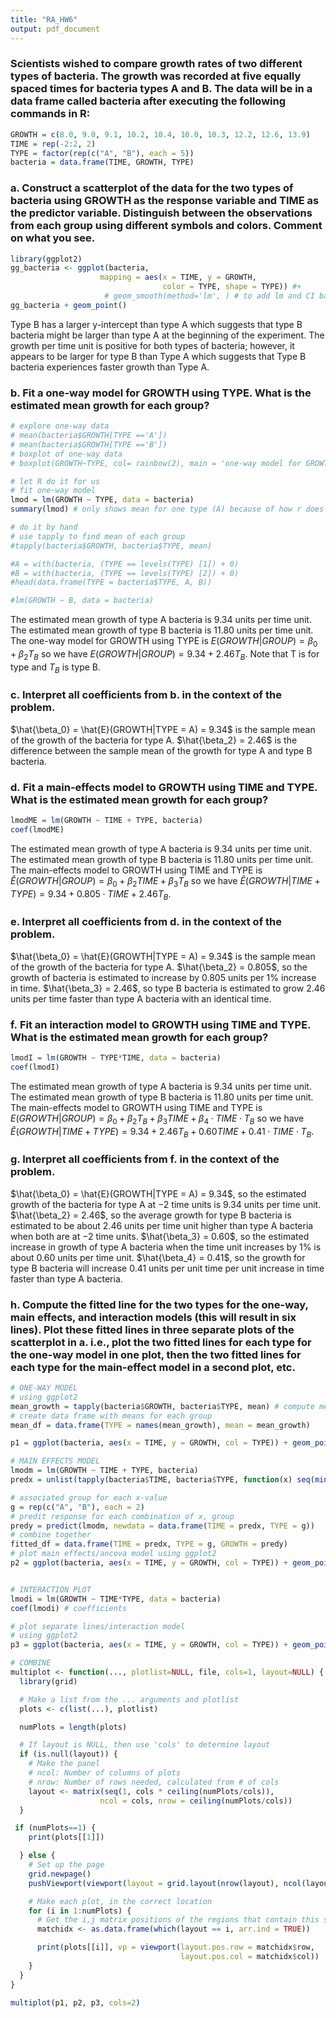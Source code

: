 ```yaml
---
title: "RA_HW6"
output: pdf_document
---
```


### Scientists wished to compare growth rates of two different types of bacteria. The growth was recorded at five equally spaced times for bacteria types A and B. The data will be in a data frame called bacteria after executing the following commands in R:
```r
GROWTH = c(8.0, 9.0, 9.1, 10.2, 10.4, 10.0, 10.3, 12.2, 12.6, 13.9)
TIME = rep(-2:2, 2)
TYPE = factor(rep(c("A", "B"), each = 5))
bacteria = data.frame(TIME, GROWTH, TYPE)
```

### a. Construct a scatterplot of the data for the two types of bacteria using GROWTH as the response variable and TIME as the predictor variable. Distinguish between the observations from each group using different symbols and colors. Comment on what you see.
```r
library(ggplot2)
gg_bacteria <- ggplot(bacteria,
                    mapping = aes(x = TIME, y = GROWTH,
                                  color = TYPE, shape = TYPE)) #+ 
                     # geom_smooth(method='lm', ) # to add lm and CI band
gg_bacteria + geom_point()

```
Type B has a larger y-intercept than type A which suggests that type B bacteria might be larger than type A at the beginning of the experiment. The growth per time unit is positive for both types of bacteria; however, it appears to be larger for type B than Type A which suggests that Type B bacteria experiences faster growth than Type A.

### b. Fit a one-way model for GROWTH using TYPE. What is the estimated mean growth for each group? 
```r
# explore one-way data
# mean(bacteria$GROWTH[TYPE =='A'])
# mean(bacteria$GROWTH[TYPE =='B'])
# boxplot of one-way data
# boxplot(GROWTH~TYPE, col= rainbow(2), main = 'one-way model for GROWTH using TYPE')

# let R do it for us
# fit one-way model
lmod = lm(GROWTH ~ TYPE, data = bacteria)
summary(lmod) # only shows mean for one type (A) because of how r does factors

# do it by hand
# use tapply to find mean of each group
#tapply(bacteria$GROWTH, bacteria$TYPE, mean) 

#A = with(bacteria, (TYPE == levels(TYPE) [1]) + 0)
#B = with(bacteria, (TYPE == levels(TYPE) [2]) + 0)
#head(data.frame(TYPE = bacteria$TYPE, A, B))

#lm(GROWTH ~ B, data = bacteria)
```
The estimated mean growth of type A bacteria is 9.34 units per time unit. \newline
The estimated mean growth of type B bacteria is 11.80 units per time unit. \newline
The one-way model for GROWTH using TYPE is $E(GROWTH|GROUP) = \beta_0 + \beta_2T_B$ so we have $E(GROWTH|GROUP) = 9.34 + 2.46T_B$. Note that T is for type and $T_B$ is type B.

### c. Interpret all coefficients from b. in the context of the problem.
$\hat{\beta_0} = \hat{E}(GROWTH|TYPE = A) = 9.34$ is the sample mean of the growth of the bacteria for type A.\newline
$\hat{\beta_2} = 2.46$ is the difference between the sample mean of the growth for type A and type B bacteria.

### d. Fit a main-effects model to GROWTH using TIME and TYPE. What is the estimated mean growth for each group?
```r
lmodME = lm(GROWTH ~ TIME + TYPE, bacteria)
coef(lmodME)
```
The estimated mean growth of type A bacteria is 9.34 units per time unit. \newline
The estimated mean growth of type B bacteria is 11.80 units per time unit. \newline
The main-effects model to GROWTH using TIME and TYPE is \newline
$\hat{E}(GROWTH|GROUP) = \beta_0 + \beta_2TIME + \beta_3T_B$ \newline
so we have \newline
$\hat{E}(GROWTH|TIME + TYPE) = 9.34 + 0.805\cdot TIME + 2.46T_B$.

### e. Interpret all coefficients from d. in the context of the problem.
$\hat{\beta_0} = \hat{E}(GROWTH|TYPE = A) = 9.34$ is the sample mean of the growth of the bacteria for type A.\newline
$\hat{\beta_2} = 0.805$, so the growth of bacteria is estimated to increase by 0.805 units per $1\%$ increase in time. \newline
$\hat{\beta_3} = 2.46$, so type B bacteria is estimated to grow 2.46 units per time faster than type A bacteria with an identical time. \newline 

### f. Fit an interaction model to GROWTH using TIME and TYPE. What is the estimated mean growth for each group?
```r
lmodI = lm(GROWTH ~ TYPE*TIME, data = bacteria)
coef(lmodI)
```
The estimated mean growth of type A bacteria is 9.34 units per time unit. \newline
The estimated mean growth of type B bacteria is 11.80 units per time unit. \newline
The main-effects model to GROWTH using TIME and TYPE is \newline
$E(GROWTH|GROUP) = \beta_0 + \beta_2T_B+ \beta_3TIME + \beta_4\cdot TIME\cdot T_B$ \newline
so we have \newline
$\hat{E}(GROWTH|TIME + TYPE) = 9.34 +  2.46T_B + 0.60TIME +0.41\cdot TIME\cdot T_B$.

### g. Interpret all coefficients from f. in the context of the problem.
$\hat{\beta_0} = \hat{E}(GROWTH|TYPE = A) = 9.34$, so the estimated growth of the bacteria for type A at $-2$ time units is 9.34 units per time unit.\newline
$\hat{\beta_2} = 2.46$, so the average growth for type B bacteria is estimated to be about 2.46 units per time unit higher than type A bacteria when both are at $-2$ time units. \newline
$\hat{\beta_3} = 0.60$, so the estimated increase in growth of type A bacteria when the time unit increases by $1\%$ is about 0.60 units per time unit. \newline
$\hat{\beta_4} = 0.41$, so the growth for type B bacteria will increase 0.41 units per unit time per unit increase in time faster than type A bacteria. 


### h. Compute the fitted line for the two types for the one-way, main effects, and interaction models (this will result in six lines). Plot these fitted lines in three separate plots of the scatterplot in a. i.e., plot the two fitted lines for each type for the one-way model in one plot, then the two fitted lines for each type for the main-effect model in a second plot, etc.
```r
# ONE-WAY MODEL
# using ggplot2
mean_growth = tapply(bacteria$GROWTH, bacteria$TYPE, mean) # compute mean lifeExpF for each group
# create data frame with means for each group
mean_df = data.frame(TYPE = names(mean_growth), mean = mean_growth)

p1 = ggplot(bacteria, aes(x = TIME, y = GROWTH, col = TYPE)) + geom_point() + geom_hline(aes(yintercept = mean, col = TYPE), mean_df) + theme_bw() + theme(legend.position="top") +  ggtitle("One-way Plot")

# MAIN EFFECTS MODEL
lmodm = lm(GROWTH ~ TIME + TYPE, bacteria)
predx = unlist(tapply(bacteria$TIME, bacteria$TYPE, function(x) seq(min(x), max(x), len = 2)))

# associated group for each x-value
g = rep(c("A", "B"), each = 2)
# predit response for each combination of x, group
predy = predict(lmodm, newdata = data.frame(TIME = predx, TYPE = g))
# combine together
fitted_df = data.frame(TIME = predx, TYPE = g, GROWTH = predy)
# plot main effects/ancova model using ggplot2
p2 = ggplot(bacteria, aes(x = TIME, y = GROWTH, col = TYPE)) + geom_point() + geom_line(data = fitted_df, aes(x = TIME, y = GROWTH)) + theme_bw()  + theme(legend.position="top") + ggtitle("Main Effects Plot")


# INTERACTION PLOT
lmodi = lm(GROWTH ~ TIME*TYPE, data = bacteria)
coef(lmodi) # coefficients

# plot separate lines/interaction model
# using ggplot2
p3 = ggplot(bacteria, aes(x = TIME, y = GROWTH, col = TYPE)) + geom_point() + geom_smooth(method = "lm", level = 0) + theme_bw() + theme(legend.position="top") + ggtitle("Interaction Plot")

# COMBINE
multiplot <- function(..., plotlist=NULL, file, cols=1, layout=NULL) {
  library(grid)

  # Make a list from the ... arguments and plotlist
  plots <- c(list(...), plotlist)

  numPlots = length(plots)

  # If layout is NULL, then use 'cols' to determine layout
  if (is.null(layout)) {
    # Make the panel
    # ncol: Number of columns of plots
    # nrow: Number of rows needed, calculated from # of cols
    layout <- matrix(seq(1, cols * ceiling(numPlots/cols)),
                    ncol = cols, nrow = ceiling(numPlots/cols))
  }

 if (numPlots==1) {
    print(plots[[1]])

  } else {
    # Set up the page
    grid.newpage()
    pushViewport(viewport(layout = grid.layout(nrow(layout), ncol(layout))))

    # Make each plot, in the correct location
    for (i in 1:numPlots) {
      # Get the i,j matrix positions of the regions that contain this subplot
      matchidx <- as.data.frame(which(layout == i, arr.ind = TRUE))

      print(plots[[i]], vp = viewport(layout.pos.row = matchidx$row,
                                      layout.pos.col = matchidx$col))
    }
  }
}

multiplot(p1, p2, p3, cols=2)
```

